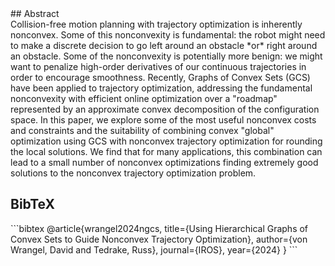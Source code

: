 <div className="max-w-[200mm] mx-auto font-sans text-lg leading-loose p-5 md:px-12 md:py-8 bg-[#fafafa] shadow-md rounded-lg mb-5">
<div className="text-center">
## Abstract
</div>

<div className="text-justify">
Collision-free motion planning with trajectory optimization is inherently nonconvex. Some of this nonconvexity is fundamental: the robot might need to make a discrete decision to go left around an obstacle *or* right around an obstacle. Some of the nonconvexity is potentially more benign: we might want to penalize high-order derivatives of our continuous trajectories in order to encourage smoothness. Recently, Graphs of Convex Sets (GCS) have been applied to trajectory optimization, addressing the fundamental nonconvexity with efficient online optimization over a "roadmap" represented by an approximate convex decomposition of the configuration space. In this paper, we explore some of the most useful nonconvex costs and constraints and the suitability of combining convex "global" optimization using GCS with nonconvex trajectory optimization for rounding the local solutions. We find that for many applications, this combination can lead to a small number of nonconvex optimizations finding extremely good solutions to the nonconvex trajectory optimization problem.
</div>

## BibTeX
<div
    className="bg-[#f0f0f0] p-2 rounded-md overflow-auto"
>
```bibtex
@article{wrangel2024ngcs,
  title={Using Hierarchical Graphs of Convex Sets
        to Guide Nonconvex Trajectory Optimization},
  author={von Wrangel, David and Tedrake, Russ},
  journal={IROS},
  year={2024}
}
```
</div>
</div>